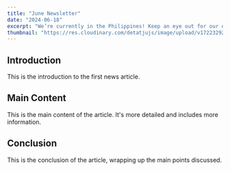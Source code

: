 ```yaml
---
title: "June Newsletter"
date: "2024-06-18"
excerpt: "We’re currently in the Philippines! Keep an eye out for our exciting lineup of games specifically designed for the Philippine market. Fantastic updates are coming your way soon!"
thumbnail: "https://res.cloudinary.com/detatjujs/image/upload/v1722329248/thumbnail_monthly_newsletter_june_xr51wm.webp"
---
```


## Introduction

This is the introduction to the first news article.

## Main Content

This is the main content of the article. It's more detailed and includes more information.

## Conclusion

This is the conclusion of the article, wrapping up the main points discussed.
